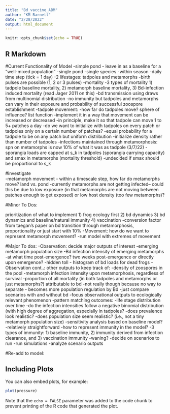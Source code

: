 ```yaml
---
title: "Bd_vaccine_ABM"
author: "KM Barnett"
date: "2/28/2022"
output: html_document
---
```


```r
knitr::opts_chunk$set(echo = TRUE)
```

## R Markdown

#Current Functionality of Model
-simple pond - leave in as a baseline for a "well-mixed population"
-single pond
-single species
-within season
-daily time step (tick = 1 day)
-2 lifestages: tadpoles and metamorphs
-birth pulses are possible (1, 2 or 3 pulses)
-mortality
  -3 types of mortality
    1) tadpole baseline mortality, 2) metamorph baseline mortality,
    3) Bd-infection induced mortality (read Jager 2011 on this)
-bd transmission using draws from multinomial distribution
-no immunity but tadpoles and metamorphs can vary in their exposure and probability of successful zoospore establishment
-tadpole movement:
  -how far do tadpoles move? sphere of influence? list function
  -implement it in a way that movement can be increased or decreased
  -in principle, make it so that tadpole can move 1 to 5+ patches a day 
-do we want to initialize with tadpoles on every patch or tadpoles only on a certain number of patches?
    -equal probability for a tadpole to be on any patch but uniform distribution 
    -initialize density rather than number of tadpoles 
-infections maintained through metamorphosis: spn on metamorphs is now 10% of what it was as tadpole (3/7/22)
-sporangia loads are capped at s_k in tadpoles (sporangia carrying capacity) and smax in metamorphs (mortality threshold)
      -undecided if smax should be proportional to s_k
   
#investigate   
    -metamorph movement - within a timescale step, how far do metamorphs move? land vs. pond
        -currently metamorphs are not getting infected-- could this be due to low exposure (in that metamorphs are not            moving between patches enough to get exposed) or low host density (too few metamorphs)?

#Minor To Dos:

prioritization of what to implement
1) frog ecology first
2) bd dynamics
3) bd dynamics and baseline/natural immunity
4) vaccination
-conversion factor from taegan's paper on bd transition through metamorphosis, proportionality or just start with 10%
-Movement: how do we want to represent metamorph movement?
  -run model with extremes of movement

#Major To dos:
-Observation: decide major outputs of interest
    -emerging metamorph population size
    -Bd infection intensity of emerging metamorphs
        -at what time post-emergence? two weeks post-emergence or directly upon emergence?
    -hidden toll - histogram of bd loads for dead frogs
-Observation cont..: other outputs to keep track of:
    -density of zoospores in the pool
    -metamorph infection intensity upon metamorphosis, regardless of survival
    -proportion of all mortality (in both tadpoles and metamorphs or just metamorphs?) attributable to bd
        -not really though because no way to separate - becomes more population regulation by Bd
        -just compare scenarios with and without bd
    -focus observational outputs to ecologically relevant phenomenon
-pattern matching outcomes:
    -life stage distribution over time
    -do the infection intensities follow a negative binomial distribution (with high degree of aggregation, especially in           tadpoles?
    -does prevalence look realistic?
    -does population size seem realistic? (i.e., not a tiny metamorph population size)
-sensitivity analysis based on baseline model?
  -relatively straightforward
-how to represent immunity in the model?
    -3 types of immunity:
      1) baseline immunity, 2) immunity derived from infection clearance, and 3) vaccination immunity
    -waning?
-decide on scenarios to run
-run simulations
-analyze scenario outputs

#Re-add to model:



## Including Plots

You can also embed plots, for example:

```r
plot(pressure)
```

Note that the `echo = FALSE` parameter was added to the code chunk to prevent printing of the R code that generated the plot.

